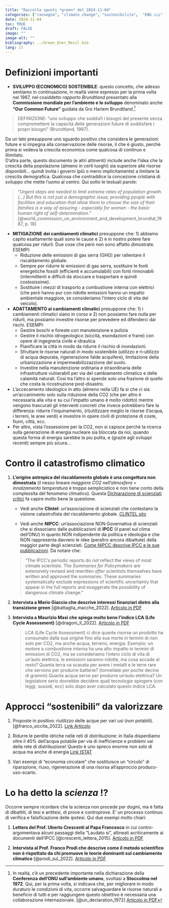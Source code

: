 ```yaml
---
title: "Raccolta spunti *green* del 2024-11-04"
categories: ["rassegna", "climate change", "sostenibilita",  "ENG 🇺🇸" ,  "ITA 🇮🇹"]
date: 2024-11-04
toc: TRUE
draft: FALSE
image: ""
image-alt: ""
bibliography: ../Green_Ener_Resil.bib
lang: it
---
```



# Definizioni importanti

+ **SVILUPPO (ECONOMICO) SOSTENIBILE**: questo concetto, che adesso sentiamo in continuazione, in realtà viene espresso per la prima volta nel 1987, nel cosiddetto *rapporto Brundtland* presentato alla **Commissione mondiale per l’ambiente e lo sviluppo** denominato anche  **“Our Common Future”** guidata da Gro Harlem Brundtland.[^1]

[^1]: In realtà, c'è un precedente importante nella dichiarazione della **Conferenza dell'ONU sull'ambiente umano**, svoltasi a **Stoccolma nel 1972**. Qui, per la prima volta, si indicava che, per migliorare in modo duraturo le condizioni di vita, occorre salvaguardare le risorse naturali a beneficio di tutti e per raggiungere questo obiettivo è necessaria una collaborazione internazionale. [@un_declaration_1972] [Articolo in PDF](stockholm_declaration.pdf)

> DEFINIZIONE: "uno sviluppo che soddisfi i bisogni del presente senza compromettere la capacità delle generazioni future di soddisfare i propri bisogni" (Brundtland, 1987). 

Da un lato presuppone uno sguardo positivo che considera le generazioni future e si impegna alla conservazione delle risorse, il che è giusto, perchè prima si vedeva la crescita economica come qualcosa di continuo e illimitato.  
D'altra parte, questo documento (e altri attinenti) include anche l'idea che la crescita della popolazione (almeno in certi luoghi) sia superiore alle risorse disponibili... quindi invita i governi (più o meno implicitamente) a limitare la crescita demografica. Qualcosa che contraddice la concezione cristiana di sviluppo che mette l'uomo al centro. Qui sotto le testuali parole: 

> *"Urgent steps are needed to limit extreme rates of population growth. (...) But this is not just a demographic issue; providing people with facilities and education that allow them to choose the size of their families is a way of assuring - especially for women - the basic human right of self-determination."* [@world_commission_on_environment_and_development_brundtal_1987, p. 18]

+ **MITIGAZIONE dei cambiamenti climatici** presuppone che: 1) abbiamo capito esattamente quali sono le cause e 2) è in nostro potere fare qualcosa per ridurli. Due cose che però non sono affatto dimostrate. ESEMPI:
  - Riduzione delle emissioni di gas serra (GHG) per rallentare il riscaldamento globale. 
  - Sempre per ridurre le emissioni di gas serra, sostituire le fonti energetiche fossili (efficienti e accumulabili) con fonti rinnovabili (intermittenti e difficili da stoccare e trasportare e quindi costosissime).
  - Sostituire i mezzi di trasporto a combustione interna con elettrici (che però hanno pur con ridotte emissioni hanno un impatto ambientale maggiore, se consideriamo l'intero ciclo di vita del veicolo).  
  
+ **ADATTAMENTO ai cambiamenti climatici** presuppone che: 1) i cambiamenti climatici siano in corso e 2) non possiamo fare nulla per ridurli, ma possiamo investire risorse per prevedere ed difenderci dai rischi. ESEMPI:
  - Gestire boschi e foreste con manutenzione e pulizia
  - Gestire il rischio idrogeologico (siccità, esondazioni e frane) con opere di ingegneria civile e idraulica
  - Pianificare la città in modo da ridurre il rischio di inondazioni.
  - Sfruttare le risorse naturali in modo sostenibile (utilizzo e ri-utilizzo di acqua depurata, rigenerazione falde acquifere), limitazione della urbanizzazione e impermeabilizzazzione del suolo.
  - Investire nella manutenzione ordinaria e straordinaria delle infrastrutture vulnerabili per via del cambiamento climatico e delle calamità naturali. Cosi tra l'altro si spende solo una frazione di quello che costa la ricostruzione post-disastro.
  
+ L'accecamento ideologico in atto (almeno nella UE) fa si che ci sia un'accanimento solo sulla riduzione della CO2 (che per altro è necessaria alla vita e su cui l'impatto umano è molto ridotto) mentre vengono trascurati gli interventi concreti che invece potrebbero fare la differenza: ridurre l'inquinamento, (ri)utilizzare meglio le risorse (l'acqua, i terreni, le aree verdi) e investire in opere civili di protezione di coste, fiumi, città, ecc. 
+ Per altro, vista l'ossessione per la CO2, non si capisce perchè la ricerca sulla generazione di energia nucleare sia bloccata da noi, quando questa forma di energia sarebbe la piu pulita, e (grazie agli sviluppi recenti) sempre più sicura... 
 
# Contro il catastrofismo climatico

1) **L’origine antropica del riscaldamento globale è una congettura non dimostrata** (il nesso lineare *maggiore CO2 nell’atmosfera* =  *innalzamento temperatura* è troppo semplicistico e non tiene conto della complessita del fenomeno climatico). Questa [Dichiarazione di scienziati critici](http://www.scienzanazionale.it/e-nata-astri-per-la-ricerca-italiana/petizione-sul-riscaldamento-globale-antropico/) fa capire molto bene la questione.

	- Vedi anche **Clintel**: un'associazione di scienziati che contestano la visione catastrofista del riscaldamento globale. 
[CLINTEL sito ](https://clintel.org/about-us/)

	- Vedi anche **NIPCC**: un'associazione NON Governativa di scienziati che si dissociano dalle pubblicazioni di **IPCC** (il panel sul clima dell'ONU) in quanto NON indipendente da politica e ideologia e che NON rappresenta davvero le idee (peraltro ancora dibattute) della maggior parte degli scienziati. 
[Come NIPCC descrive IPCC e le sue pubblicazioni](http://climatechangereconsidered.org/about-the-ipcc/). Da notare che: 
	
	> "The IPCC’s periodic reports do *not* reflect the views of most climate scientists. The *Summaries for Policymakers* are extensively revised and rewritten *after* scientists themselves have written and approved the summaries. These summaries systematically exclude expressions of scientific uncertainty that appear in the full reports and exaggerate the possibility of dangerous climate change." 
	
3) **Intervista a Mario Giaccio che descrive interessi finanziari dietro alla transizione green** [@battaglia_macche_2022]. [Articolo in PDF](Battaglia.pdf)

4) **Intervista a Maurizio Masi che spiega molto bene l'indice LCA (Life Cycle Assessment)** [@dragoni_il_2022]. [Articolo in PDF](Masi.pdf)

	> LCA (Life Cycle Assessment) ci dice quante risorse un prodotto ha consumato dalla sua origine fino alla sua morte in termini di non solo per CO2, ma anche acqua, terreno, energia. Esempio: un motore a combustione interna ha una alto impatto in termini di emissioni di CO2, ma se consideriamo l'intero ciclo di vita di un'auto elettrica, le emissioni saranno ridotte, ma cosa accade al resto? Quanta terra va scavata per avere i metalli e le terre rare che servono per produrre batterie? (tonnellate per poche decine di grammi) Quanta acqua serve per produrre un'auto elettrica? Un legislatore serio dovrebbe decidere quali tecnologie spingere (con leggi, sussidi, ecc) solo dopo aver calcolato questo indice LCA.

# Approcci "sostenibili" da valorizzare 

1) Proposte in positivo: riutilizzo delle acque per vari usi (non potabili). [@franco_siccita_2022]. [Link Articolo](https://www.ilfattoquotidiano.it/2022/07/13/siccita-in-italia-utilizzato-appena-il-4-delle-acque-reflue-con-un-riuso-corretto-si-potrebbe-soddisfare-il-45-del-fabbisogno-nazionale/6656505/)
 
2) Ridurre le perdite idriche nelle reti di distribuzione: in Italia disperdiamo oltre il 40% dell'acqua potabile per via di inefficienze e problemi vai della rete di distribuzione! Questo è uno spreco enorme non solo di acqua ma anche di energia [Link ISTAT](https://www.istat.it/it/files//2021/03/Report-Giornata-mondiale-acqua.pdf)

3) Vari esempi di "economia circolare" che sostituisce un "circolo" di riparazione, riuso, rigenerazione di una risorsa all'approccio produco-uso-scarto. 


# Lo ha detto la *scienza* !?

Occorre sempre ricordare che la scienza non procede per dogmi, ma è fatta di dibattiti, di tesi e antitesi, di prove e controprove. E' un processo continuo di verifica e falsificazione delle ipotesi. Qui due esempi molto chiari:

1) **Lettera del Prof. Uberto Crescenti al Papa Francesco** in cui contro-argomentava alcuni passaggi della "Laudato si", allineati acriticamente ai documenti dell'IPCC [@crescenti_lettera_2015]. [Articolo in PDF](Crescenti_papa.pdf)

2) **Intervista al Prof. Franco Prodi che descrive come il metodo scientifico non è rispettato da chi promuove le teorie dominanti sul cambiamento climatico** [@prodi_sul_2022]. [Articolo in PDF](Prodi_2022.pdf)

